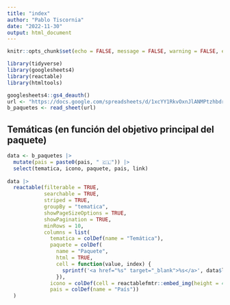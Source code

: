 ```yaml
---
title: "index"
author: "Pablo Tiscornia"
date: "2022-11-30"
output: html_document
---
```


```r
knitr::opts_chunk$set(echo = FALSE, message = FALSE, warning = FALSE, error = FALSE)
```

```r
library(tidyverse)
library(googlesheets4)
library(reactable)
library(htmltools)
```


```r
googlesheets4::gs4_deauth()
url <- "https://docs.google.com/spreadsheets/d/1xcYY1RkvOxnJlANMPtzhbdrpUgtSdF7IoEtNzE6zRKk/edit?usp=sharing"
b_paquetes <- read_sheet(url)
```

## Temáticas (en función del objetivo principal del paquete)

```r
data <- b_paquetes |> 
  mutate(pais = paste0(pais, " 🇨🇱")) |> 
  select(tematica, icono, paquete, pais, link)
  
data |> 
  reactable(filterable = TRUE, 
            searchable = TRUE,
            striped = TRUE,
            groupBy = "tematica",
            showPageSizeOptions = TRUE,
            showPagination = TRUE,
            minRows = 10,
            columns = list(
              tematica = colDef(name = "Temática"),
              paquete = colDef(
                name = "Paquete",
                html = TRUE, 
                cell = function(value, index) {
                  sprintf('<a href="%s" target="_blank">%s</a>', data$link[index], value)
                }),
              icono = colDef(cell = reactablefmtr::embed_img(height = 45, width = 45)),
              pais = colDef(name = "País"))
  )
  
```